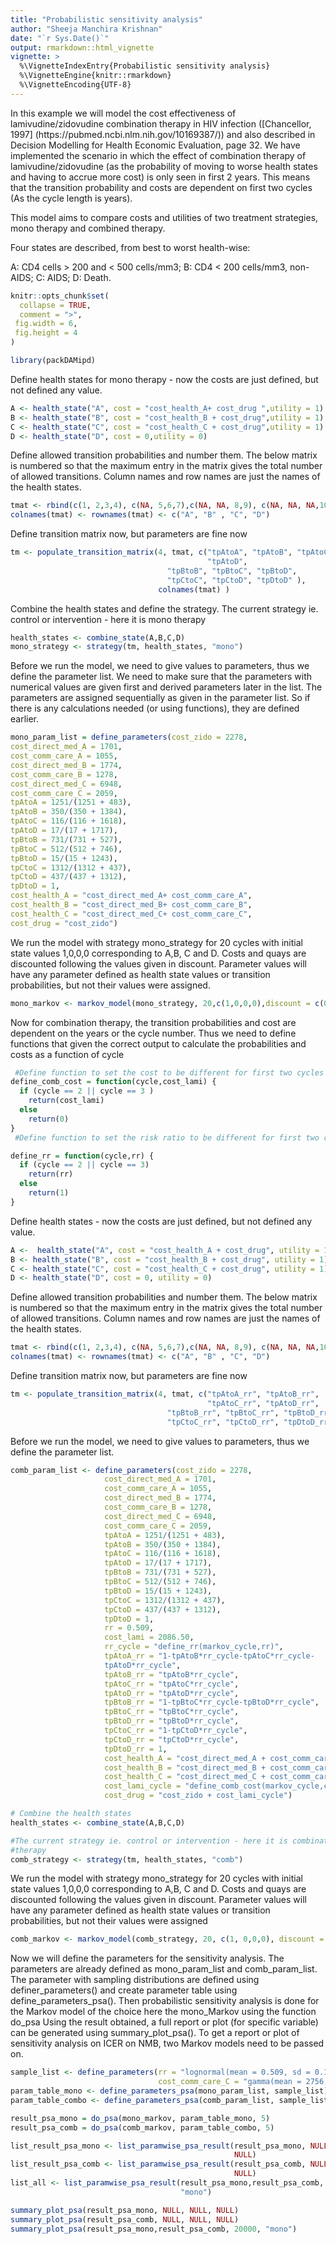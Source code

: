 ```yaml
---
title: "Probabilistic sensitivity analysis"
author: "Sheeja Manchira Krishnan"
date: "`r Sys.Date()`"
output: rmarkdown::html_vignette
vignette: >
  %\VignetteIndexEntry{Probabilistic sensitivity analysis}
  %\VignetteEngine{knitr::rmarkdown}
  %\VignetteEncoding{UTF-8}
---
```


In this example we will model the cost effectiveness of lamivudine/zidovudine
combination therapy in HIV infection ([Chancellor, 1997] (https://pubmed.ncbi.nlm.nih.gov/10169387/)) and also described in Decision 
Modelling for Health Economic Evaluation, page 32. We have implemented the 
scenario in which the effect of combination therapy of lamivudine/zidovudine 
(as the probability of moving to worse health states and having to accrue 
more cost) is only seen in first 2 years. This means that the transition 
probability and costs are dependent on first two cycles (As the cycle length is years).

This model aims to compare costs and utilities of two treatment
strategies, mono therapy and combined therapy.

Four states are described, from best to worst health-wise:

A: CD4 cells > 200 and < 500 cells/mm3;
B: CD4 < 200 cells/mm3, non-AIDS;
C: AIDS;
D: Death.
```r
knitr::opts_chunk$set(
  collapse = TRUE,
  comment = ">",
 fig.width = 6, 
 fig.height = 4
)
```

```r
library(packDAMipd)
```

Define health states for mono therapy - now the costs are just defined, 
but not defined any value.

```r
A <- health_state("A", cost = "cost_health_A+ cost_drug ",utility = 1)
B <- health_state("B", cost = "cost_health_B + cost_drug",utility = 1)
C <- health_state("C", cost = "cost_health_C + cost_drug",utility = 1)
D <- health_state("D", cost = 0,utility = 0)
```

Define allowed transition probabilities and number them. The below matrix is 
numbered so that the maximum entry in the matrix gives the total number of 
allowed transitions. Column names and row names are just the names of the 
health states.

```r
tmat <- rbind(c(1, 2,3,4), c(NA, 5,6,7),c(NA, NA, 8,9), c(NA, NA, NA,10))
colnames(tmat) <- rownames(tmat) <- c("A", "B" , "C", "D")

```

Define transition matrix now, but parameters are fine now
```r
tm <- populate_transition_matrix(4, tmat, c("tpAtoA", "tpAtoB", "tpAtoC", 
                                            "tpAtoD",
                                   "tpBtoB", "tpBtoC", "tpBtoD",
                                   "tpCtoC", "tpCtoD", "tpDtoD" ), 
                                 colnames(tmat) )
```
Combine the health states and define the strategy. The current strategy ie. 
control or intervention - here it is mono therapy


```r
health_states <- combine_state(A,B,C,D)
mono_strategy <- strategy(tm, health_states, "mono")

```
Before we run the model, we need to give values to parameters, thus we define 
the parameter list. We need to make sure that the parameters with numerical 
values are given first and derived parameters later in the list. The parameters 
are assigned sequentially as given in the parameter list. So if there is any calculations needed (or using functions), they are defined earlier.

```r
mono_param_list = define_parameters(cost_zido = 2278,
cost_direct_med_A = 1701,
cost_comm_care_A = 1055,
cost_direct_med_B = 1774,
cost_comm_care_B = 1278,
cost_direct_med_C = 6948,
cost_comm_care_C = 2059,
tpAtoA = 1251/(1251 + 483),
tpAtoB = 350/(350 + 1384),
tpAtoC = 116/(116 + 1618),
tpAtoD = 17/(17 + 1717),
tpBtoB = 731/(731 + 527),
tpBtoC = 512/(512 + 746),
tpBtoD = 15/(15 + 1243),
tpCtoC = 1312/(1312 + 437),
tpCtoD = 437/(437 + 1312),
tpDtoD = 1,
cost_health_A = "cost_direct_med_A+ cost_comm_care_A",
cost_health_B = "cost_direct_med_B+ cost_comm_care_B",
cost_health_C = "cost_direct_med_C+ cost_comm_care_C",
cost_drug = "cost_zido")
```


We run the model with strategy mono_strategy for 20 cycles with initial state 
values 1,0,0,0 corresponding to A,B, C and D. Costs and quays are discounted 
following the values given in discount. Parameter values will have any parameter defined as health state values or transition probabilities, but not their 
values were assigned.
```r
mono_markov <- markov_model(mono_strategy, 20,c(1,0,0,0),discount = c(0.06,0),mono_param_list, method = "half cycle correction",TRUE)
```
Now for combination therapy, the transition probabilities and cost are 
dependent on the years or the cycle number. Thus we need to define functions 
that given the correct output to calculate the probabilities and costs as a 
function of cycle
```r
 #Define function to set the cost to be different for first two cycles
define_comb_cost = function(cycle,cost_lami) {
  if (cycle == 2 || cycle == 3 )
    return(cost_lami)
  else
    return(0)
}
 #Define function to set the risk ratio to be different for first two cycles

define_rr = function(cycle,rr) {
  if (cycle == 2 || cycle == 3)
    return(rr)
  else
    return(1)
}
```

 Define health states - now the costs are just defined, but not defined any 
 value.
```r
A <-  health_state("A", cost = "cost_health_A + cost_drug", utility = 1)
B <- health_state("B", cost = "cost_health_B + cost_drug", utility = 1)
C <- health_state("C", cost = "cost_health_C + cost_drug", utility = 1)
D <- health_state("D", cost = 0, utility = 0)

```

Define allowed transition probabilities and number them. The below matrix is 
numbered so that the maximum entry in the matrix gives the total number of 
allowed transitions. Column names and row names are just the names of the 
health states.


```r
tmat <- rbind(c(1, 2,3,4), c(NA, 5,6,7),c(NA, NA, 8,9), c(NA, NA, NA,10))
colnames(tmat) <- rownames(tmat) <- c("A", "B" , "C", "D")

```


 Define transition matrix now, but parameters are fine now
```r
tm <- populate_transition_matrix(4, tmat, c("tpAtoA_rr", "tpAtoB_rr", 
                                            "tpAtoC_rr", "tpAtoD_rr",
                                   "tpBtoB_rr", "tpBtoC_rr", "tpBtoD_rr",
                                   "tpCtoC_rr", "tpCtoD_rr", "tpDtoD_rr" ), colnames(tmat) )

```
Before we run the model, we need to give values to parameters, thus we define 
the parameter list.
```r
comb_param_list <- define_parameters(cost_zido = 2278,
                     cost_direct_med_A = 1701,
                     cost_comm_care_A = 1055,
                     cost_direct_med_B = 1774,
                     cost_comm_care_B = 1278,
                     cost_direct_med_C = 6948,
                     cost_comm_care_C = 2059,
                     tpAtoA = 1251/(1251 + 483),
                     tpAtoB = 350/(350 + 1384),
                     tpAtoC = 116/(116 + 1618),
                     tpAtoD = 17/(17 + 1717),
                     tpBtoB = 731/(731 + 527),
                     tpBtoC = 512/(512 + 746),
                     tpBtoD = 15/(15 + 1243),
                     tpCtoC = 1312/(1312 + 437),
                     tpCtoD = 437/(437 + 1312),
                     tpDtoD = 1,
                     rr = 0.509,
                     cost_lami = 2086.50,
                     rr_cycle = "define_rr(markov_cycle,rr)",
                     tpAtoA_rr = "1-tpAtoB*rr_cycle-tpAtoC*rr_cycle-
                     tpAtoD*rr_cycle",
                     tpAtoB_rr = "tpAtoB*rr_cycle",
                     tpAtoC_rr = "tpAtoC*rr_cycle",
                     tpAtoD_rr = "tpAtoD*rr_cycle",
                     tpBtoB_rr = "1-tpBtoC*rr_cycle-tpBtoD*rr_cycle",
                     tpBtoC_rr = "tpBtoC*rr_cycle",
                     tpBtoD_rr = "tpBtoD*rr_cycle",
                     tpCtoC_rr = "1-tpCtoD*rr_cycle",
                     tpCtoD_rr = "tpCtoD*rr_cycle",
                     tpDtoD_rr = 1,
                     cost_health_A = "cost_direct_med_A + cost_comm_care_A",
                     cost_health_B = "cost_direct_med_B + cost_comm_care_B",
                     cost_health_C = "cost_direct_med_C + cost_comm_care_C",
                     cost_lami_cycle = "define_comb_cost(markov_cycle,cost_lami)",
                     cost_drug = "cost_zido + cost_lami_cycle")
```


```r
# Combine the health states
health_states <- combine_state(A,B,C,D)

#The current strategy ie. control or intervention - here it is combination 
#therapy
comb_strategy <- strategy(tm, health_states, "comb")

```

We run the model with strategy mono_strategy for 20 cycles with initial state 
values 1,0,0,0 corresponding to A,B, C and D. Costs and quays are discounted
following the values given in discount. Parameter values will have any parameter defined as health state values or transition probabilities, but not their 
values were assigned

```r
comb_markov <- markov_model(comb_strategy, 20, c(1, 0,0,0), discount = c(0.06,0.0),comb_param_list, method = "half cycle correction", TRUE)
```

Now we will define the parameters for the sensitivity analysis. The parameters 
are already defined as mono_param_list and comb_param_list. The parameter with sampling distributions are defined using definer_parameters() and create 
parameter table using define_parameters_psa(). Then probabilistic sensitivity 
analysis is done for the Markov model of the choice here the mono_Markov using 
the function do_psa Using the result obtained, a full report or plot (for 
specific variable) can be generated using summary_plot_psa(). To get a report 
or plot of sensitivity analysis on  ICER on NMB, two Markov models need to be 
passed on.

```r
sample_list <- define_parameters(rr = "lognormal(mean = 0.509, sd = 0.173)",
                                 cost_comm_care_C = "gamma(mean = 2756, sd = sqrt(2756))")
param_table_mono <- define_parameters_psa(mono_param_list, sample_list)
param_table_combo <- define_parameters_psa(comb_param_list, sample_list)

result_psa_mono = do_psa(mono_markov, param_table_mono, 5)
result_psa_comb = do_psa(comb_markov, param_table_combo, 5)

list_result_psa_mono <- list_paramwise_psa_result(result_psa_mono, NULL, NULL, 
                                                  NULL)
list_result_psa_comb <- list_paramwise_psa_result(result_psa_comb, NULL, NULL, 
                                                  NULL)
list_all <- list_paramwise_psa_result(result_psa_mono,result_psa_comb, 20000, 
                                      "mono")

summary_plot_psa(result_psa_mono, NULL, NULL, NULL)
summary_plot_psa(result_psa_comb, NULL, NULL, NULL)
summary_plot_psa(result_psa_mono,result_psa_comb, 20000, "mono")
```
